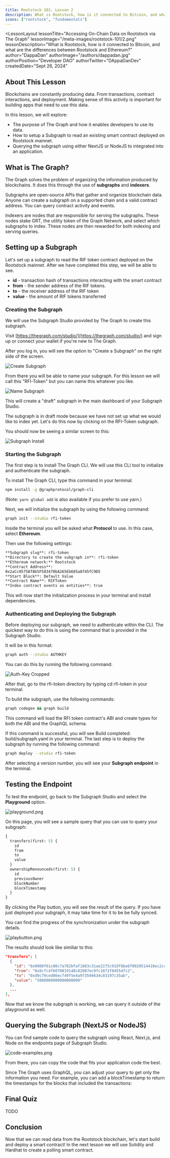 ```yaml
---
title: Rootstock 101: Lesson 2
description: What is Rootstock, how is it connected to Bitcoin, and what are the differences between Rootstock and Ethereum?
icons: ["rootstock", "fundamentals"]
---
```



<LessonLayout
   lessonTitle="Accessing On-Chain Data on Rootstock via The Graph"
   lessonImage="/meta-images/rootstock-101/2.png"
   lessonDescription="What is Rootstock, how is it connected to Bitcoin, and what are the differences between Rootstock and Ethereum?"
   author="DappaDan"
   authorImage="/authors/dappadan.jpg"
   authorPosition="Developer DAO"
   authorTwitter="DAppaDanDev"
   createdDate="Sept 26, 2024"
>

## About This Lesson

Blockchains are constantly producing data. From transactions, contract interactions, and deployment. Making sense of this activity is important for building apps that need to use this data.

In this lesson, we will explore:

- The purpose of The Graph and how it enables developers to use its data.
- How to setup a Subgraph to read an existing smart contract deployed on Rootstock mainnet.
- Querying the subgraph using either NextJS or NodeJS to integrated into an application.

## What is The Graph?

The Graph solves the problem of organizing the information produced by blockchains. It does this through the use of **subgraphs** and **indexers**.

Subgraphs are open-source APIs that gather and organize blockchain data. Anyone can create a subgraph on a supported chain and a valid contract address. You can query contract activity and events.

Indexers are nodes that are responsible for serving the subgraphs. These nodes stake GRT, the utility token of the Graph Network, and select which subgraphs to index. These nodes are then rewarded for both indexing and serving queries.

## Setting up a Subgraph

Let's set up a subgraph to read the RIF token contract deployed on the Rootstock mainnet. After we have completed this step, we will be able to see.

- **id** - transaction hash of transactions interacting with the smart contract
- **from** - the sender address of the RIF tokens.
- **to** - the receiver address of the RIF token
- **value** - the amount of RIF tokens transferred

### Creating the Subgraph

We will use the Subgraph Studio provided by The Graph to create this subgraph.

Visit [https://thegraph.com/studio/](https://thegraph.com/studio/) and sign up or connect your wallet if you're new to The Graph.

After you log in, you will see the option to "Create a Subgraph" on the right side of the screen.

![Create Subgraph](https://hackmd.io/_uploads/rJ1SBwJRC.png)

From there you will be able to name your subgraph. For this lesson we will call this "RFI-Token" but you can name this whatever you like.

![Name Subgraph](https://utfs.io/f/2sXGl0kj0PZBFm9YHS2BhtHCJ7vujfIwc6pLqTg2SrNoX4kF)

This will create a "draft" subgraph in the main dashboard of your Subgraph Studio.

The subgraph is in draft mode because we have not set up what we would like to index yet. Let's do this now by clicking on the RFI-Token subgraph.

You should now be seeing a similar screen to this:

![Subgraph Install](https://utfs.io/f/2sXGl0kj0PZBogk1I4V4jrF7Zx3MtqVgczAfWPldU1hyCs0O)

<LessonQuestionsModal buttonText="Quiz 1" title="Comprehension Check">
  <Question question="rootstock-101/2/quiz-1/Q1" />
  <Question question="rootstock-101/2/quiz-1/Q2" />
</LessonQuestionsModal>

### Starting the Subgraph

The first step is to install The Graph CLI. We will use this CLI tool to initialize and authenticate the subgraph.

To install The Graph CLI, type this command in your terminal.

```bash
npm install -g @graphprotocol/graph-cli
```

(Note: `yarn global add` is also available if you prefer to use yarn.)

Next, we will initialize the subgraph by using the following command:

```bash
graph init --studio rfi-token
```

Inside the terminal you will be asked what **Protocol** to use. In this case, select **Ethereum**.

Then use the following settings:

```txt
**Subgraph slug**: rfi-token
**Directory to create the subgraph in**: rfi-token
**Ethereum network:** Rootstock
**Contract Address**:
0x2aCc95758f8b5F583470bA265Eb685a8f45fC9D5
**Start Block**: Default Value
**Contract Name**: RIFToken
**Index contract events as entities**: true
```

This will now start the initialization process in your terminal and install dependencies.

### Authenticating and Deploying the Subgraph

Before deploying our subgraph, we need to authenticate within the CLI. The quickest way to do this is using the command that is provided in the Subgraph Studio.

It will be in this format:

```bash
graph auth --studio AUTHKEY
```

You can do this by running the following command:

![Auth-Key Cropped](https://utfs.io/f/2sXGl0kj0PZB7Kk9ntHSCKpkibIt9YBHFNTX1Q4oneqSfyuJ)

After that, go to the rfi-token directory by typing cd rfi-token in your terminal.

To build the subgraph, use the following commands:

```bash
graph codegen && graph build
```

This command will load the RFI token contract's ABI and create types for both the ABI and the GraphQL schema.

If this command is successful, you will see Build completed: build/subgraph.yaml in your terminal. The last step is to deploy the subgraph by running the following command:

```bash
graph deploy --studio rfi-token
```

After selecting a version number, you will see your **Subgraph endpoint** in the terminal.

## Testing the Endpoint

To test the endpoint, go back to the Subgraph Studio and select the **Playground** option.

![playground.png](https://utfs.io/f/2sXGl0kj0PZBFPJEEJ2BhtHCJ7vujfIwc6pLqTg2SrNoX4kF)

On this page, you will see a sample query that you can use to query your subgraph:

```graphql
{
  transfers(first: 5) {
    id
    from
    to
    value
  }
  ownershipRenounceds(first: 5) {
    id
    previousOwner
    blockNumber
    blockTimestamp
  }
}
```

By clicking the Play button, you will see the result of the query. If you have just deployed your subgraph, it may take time for it to be be fully synced.

You can find the progress of the synchronization under the subgraph details.

![playbutton.png](https://utfs.io/f/2sXGl0kj0PZBOMze5FCbxO65EI8FBJuyahS4CpisXk1vWAGq)

The results should look like similiar to this:

```json
"transfers": [
  {
    "id": "0x0000f61c00c7a782bfaf1803c31ae2275c919f8be6f0920514410ec2cc7e4d3e01000000",
    "from": "0x0cfc4f6070819148c82087ec9fc1872f0455d7c2",
    "to": "0xd9c79ced86ecf49f5e4a973594634c83197c35ab",
    "value": "5000000000000000000"
  },
  ...
],
```

Now that we know the subgraph is working, we can query it outside of the playground as well.

## Querying the Subgraph (NextJS or NodeJS)

You can find sample code to query the subgraph using React, Next.js, and Node on the endpoints page of Subgraph Studio.

![code-examples.png](https://utfs.io/f/2sXGl0kj0PZBjlKg9TrCRtTzYlP6pgH5mSALOwioy8NdxBaD)

From there, you can copy the code that fits your application code the best.

Since The Graph uses GraphQL, you can adjust your query to get only the information you need. For example, you can add a blockTimestamp to return the timestamps for the blocks that included the transactions:

## Final Quiz

TODO

## Conclusion

Now that we can read data from the Rootstock blockchain, let's start build and deploy a smart contract! In the next lesson we will use Solidity and Hardhat to create a polling smart contract.

</LessonLayout>
